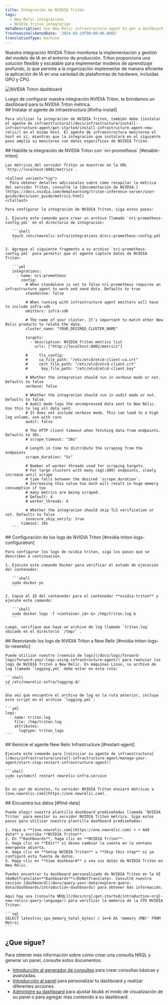 ```yaml
---
title: Integración de NVIDIA Tritón
tags:
  - New Relic integrations
  - NVIDIA Triton integration
metaDescription: Use New Relic infrastructure agent to get a dashboard with metrics from your NVIDIA Triton.
freshnessValidatedDate: '2024-04-19T00:00:00.000Z'
translationType: machine
---
```



Nuestra integración NVIDIA Triton monitorea la implementación y gestión del modelo de IA en el entorno de producción. Triton proporciona una solución flexible y escalable para implementar modelos de aprendizaje profundo, lo que permite a la organización implementar de manera eficiente la aplicación de IA en una variedad de plataformas de hardware, incluidas GPU y CPU.

<img
  title="NVIDIA Triton dashboard"
  alt="NVIDIA Triton dashboard"
  src={tritonDashboard}
/>

<figcaption>
  Luego de configurar nuestra integración NVIDIA Triton, te brindamos un dashboard para tu NVIDIA Triton métrica.
</figcaption>

<Steps>
  <Step>
    ## Instalar el agente de infraestructura [#infra-install]

    Para utilizar la integración de NVIDIA Triton, también debe [instalar el agente de infraestructura](/docs/infrastructure/install-infrastructure-agent/get-started/install-infrastructure-agent-new-relic/) en el mismo host. El agente de infraestructura monitorea el host en sí, mientras que la integración que instalará en el siguiente paso amplía su monitoreo con datos específicos de NVIDIA Triton.
  </Step>

  <Step>
    ## Habilite la integración de NVIDIA Triton con `nri-prometheus` [#enable-triton]

    Las métricas del servidor Triton se muestran en la URL `http://localhost:8002/metrics`.

    <Callout variant="tip">
      Para obtener detalles adicionales sobre cómo recopilar la métrica del servidor Triton, consulte la [documentación de NVIDIA.](https://docs.nvidia.com/deeplearning/triton-inference-server/user-guide/docs/user_guide/metrics.html)
    </Callout>

    Para configurar la integración de NVIDIA Triton, siga estos pasos:

    1. Ejecute este comando para crear un archivo llamado `nri-prometheus-config.yml` en el directorio de integración:

       ```shell
       touch /etc/newrelic-infra/integrations.d/nri-prometheus-config.yml
       ```

    2. Agregue el siguiente fragmento a su archivo `nri-prometheus-config.yml` para permitir que el agente capture datos de NVIDIA Triton:

       ```yml
       integrations:
         - name: nri-prometheus
           config:
             # When standalone is set to false nri-prometheus requires an infrastructure agent to work and send data. Defaults to true
             standalone: false

             # When running with infrastructure agent emitters will have to include infra-sdk
             emitters: infra-sdk

             # The name of your cluster. It's important to match other New Relic products to relate the data.
             cluster_name: "YOUR_DESIRED_CLUSTER_NAME"

             targets:
               - description: NVIDIA Triton metrics list
                 urls: ["http://localhost:8002/metrics"]

             #     tls_config:
             #     ca_file_path: "/etc/etcd/etcd-client-ca.crt"
             #     cert_file_path: "/etc/etcd/etcd-client.crt"
             #      key_file_path: "/etc/etcd/etcd-client.key"

             # Whether the integration should run in verbose mode or not. Defaults to false
             verbose: false

             # Whether the integration should run in audit mode or not. Defaults to false.
             # Audit mode logs the uncompressed data sent to New Relic. Use this to log all data sent.
             # It does not include verbose mode. This can lead to a high log volume, use with care
             audit: false

             # The HTTP client timeout when fetching data from endpoints. Defaults to 30s.
             # scrape_timeout: "30s"

             # Length in time to distribute the scraping from the endpoints
             scrape_duration: "5s"

             # Number of worker threads used for scraping targets.
             # For large clusters with many (&gt;400) endpoints, slowly increase until scrape
             # time falls between the desired `scrape_duration`.
             # Increasing this value too much will result in huge memory consumption if too
             # many metrics are being scraped.
             # Default: 4
             # worker_threads: 4

             # Whether the integration should skip TLS verification or not. Defaults to false
             insecure_skip_verify: true
           timeout: 10s
       ```
  </Step>

  <Step>
    ## Configuración de los logs de NVIDIA Triton [#nvidia-triton-logs-configuration]

    Para configurar los logs de nvidia triton, siga los pasos que se describen a continuación.

    1. Ejecute este comando Docker para verificar el estado de ejecución del contenedor:

       ```shell
       sudo docker ps
       ```

    2. Copie el ID del contenedor para el contenedor **nvidia-triton** y ejecute este comando:

       ```shell
       sudo docker logs -f <container_id> &> /tmp/triton.log &
       ```

    Luego, verifique que haya un archivo de log llamado `triton.log` ubicado en el directorio `/tmp/` .
  </Step>

  <Step>
    ## Reenviando los logs de NVIDIA Triton a New Relic [#nvidia-triton-logs-to-newrelic]

    Puede utilizar nuestro [reenvío de logs](/docs/logs/forward-logs/forward-your-logs-using-infrastructure-agent/) para reenviar los logs de NVIDIA Triton a New Relic. En máquinas Linux, su archivo de log llamado `logging.yml` debe estar en esta ruta:

    ```shell
    cd /etc/newrelic-infra/logging.d/
    ```

    Una vez que encuentre el archivo de log en la ruta anterior, incluya este script en el archivo `logging.yml`:

    ```yml
    logs:
      - name: triton.log
        file: /tmp/triton.log
        attributes:
          logtype: triton_logs
    ```
  </Step>

  <Step>
    ## Reinicie el agente New Relic Infrastructure [#restart-agent]

    Ejecute este comando para [reiniciar su agente de infraestructura](/docs/infrastructure/install-infrastructure-agent/manage-your-agent/start-stop-restart-infrastructure-agent):

    ```shell
    sudo systemctl restart newrelic-infra.service
    ```

    En un par de minutos, tu servidor NVIDIA Triton enviará métricas a [one.newrelic.com](https://one.newrelic.com).
  </Step>

  <Step>
    ## Encuentra tus datos [#find-data]

    Puede elegir nuestra plantilla dashboard prediseñadas llamada `NVIDIA Triton` para monitor su servidor NVIDIA Triton métrica. Siga estos pasos para utilizar nuestra plantilla dashboard prediseñadas:

    1. Vaya a **[one.newrelic.com](https://one.newrelic.com) > + Add data** y escriba **NVIDIA Triton**.
    2. En **Dashboards**, haga clic en **NVIDIA Triton**.
    3. Haga clic en **Edit** si desea cambiar la cuenta en la ventana emergente abierta.
    4. Haga clic en **Setup NVIDIA Triton** u **Skip this step** si ya configuró esta fuente de datos.
    5. Haga clic en **View dashboard** y vea sus datos de NVIDIA Triton en New Relic.

    Puedes encontrar tu dashboard personalizado de NVIDIA Triton en la UI <DoNotTranslate>**Dashboards**</DoNotTranslate>. Consulte nuestra sección [dashboard](/docs/query-your-data/explore-query-data/dashboards/introduction-dashboards) para obtener más información.

    Aquí hay una [consulta NRQL](/docs/nrql/get-started/introduction-nrql-new-relics-query-language/) para verificar la memoria de la CPU NVIDIA Triton:

    ```sql
    SELECT latest(nv_cpu_memory_total_bytes) / 1e+6 AS 'memory (MB)' FROM Metric
    ```
  </Step>
</Steps>

## ¿Que sigue?

Para obtener más información sobre cómo crear una consulta NRQL y generar un panel, consulte estos documentos:

* [Introducción al generador de consultas](/docs/query-your-data/explore-query-data/query-builder/introduction-query-builder) para crear consultas básicas y avanzadas.
* [Introducción al panel](/docs/query-your-data/explore-query-data/dashboards/introduction-dashboards) para personalizar tu dashboard y realizar diferentes acciones.
* [Administre su dashboard](/docs/query-your-data/explore-query-data/dashboards/manage-your-dashboard) para ajustar kkukk el modo de visualización de su panel o para agregar más contenido a su dashboard.